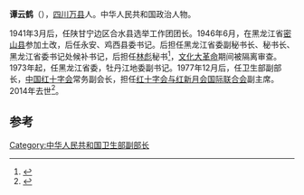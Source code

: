 '''谭云鹤'''（{{bd|1922年|5月|2014年|5月5日|catIdx=Tan}}），[[四川|四川]][[万县|万县]]人。中华人民共和国政治人物。

1941年3月后，任陕甘宁边区合水县选举工作团团长。1946年6月，在黑龙江省[[密山县|密山县]]参加土改，后任永安、鸡西县委书记。后担任黑龙江省委副秘书长、秘书长、黑龙江省委书记处候补书记，后担任[[林彪|林彪]]秘书<ref>{{cite news|title=秘书谭云鹤：我与林彪相处的日子|url=http://www.js.xinhuanet.com/xin_wen_zhong_xin/2010-11/27/content_21499679.htm|accessdate=2014-06-08|newspaper=新华网|deadurl=yes|archiveurl=https://web.archive.org/web/20161025025311/http://www.js.xinhuanet.com/xin_wen_zhong_xin/2010-11/27/content_21499679.htm|archivedate=2016-10-25}}</ref>，[[文化大革命|文化大革命]]期间被隔离审查。1973年起，任黑龙江省委，牡丹江地委副书记。1977年12月后，任卫生部副部长，[[中国红十字会|中国红十字会]]常务副会长，担任[[红十字会与红新月会国际联合会|红十字会与红新月会国际联合会]]副主席。2014年去世<ref>{{cite news|title=谭云鹤同志逝世|url=http://cpc.people.com.cn/n/2014/0608/c87393-25118314.html|accessdate=2014-06-08|newspaper=人民网|archive-date=2014-06-12|archive-url=https://web.archive.org/web/20140612095626/http://cpc.people.com.cn/n/2014/0608/c87393-25118314.html|dead-url=no}}</ref>。

==参考==
{{reflist}}
{{中国政治人物小作品}}

[[Category:中华人民共和国卫生部副部长|Category:中华人民共和国卫生部副部长]]